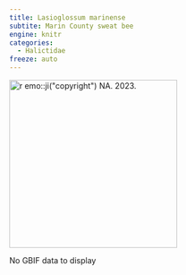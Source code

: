 ```yaml
---
title: Lasioglossum marinense
subtite: Marin County sweat bee
engine: knitr
categories:
  - Halictidae
freeze: auto
---
```

[![`r emo::ji("copyright")` NA. 2023.](/files/no_bee.png){height=300}](https://inaturalist.ca/observations/181874582)

No GBIF data to display
